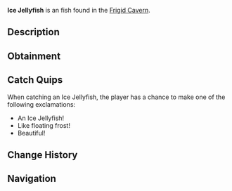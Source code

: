 {{FishInfobox
|image          = Ice Jellyfish.png
|rarity         = Unusual
|sea            = First Sea
|location       = [[Frigid Cavern]]
|sublocation    = 
|sources        = Fishing Rod
|radar_location = 
|xp             = 130
|weather        = 
|time           = 
|season         = Winter
|bait           = 
|base_weight    = 4.5
|base_value     = 280
|weight_range   = 2.5
|base_chance    = 45
|base_resil     = 60
}}
'''Ice Jellyfish''' is an {{Rarity|Unusual}} fish found in the [[Frigid Cavern]].

== Description ==
{{Description|A translucent jellyfish with tentacles that sparkle like icicles in the dim light.|Bestiary Entry}}

== Obtainment ==
{{Description|Drifts through the cavern's larger chambers.|Bestiary Hint}}
{{Fish Availability|
Frigid Cavern
|top_rods      = 
Training Rod\225570.37\175932.71;
Champions Rod\199801.15\96576.41;
Celestial Rod\197014.49\99728.25;
Ice Warpers Rod\194930.19\99290.44;
Rapid Rod\194891.8\124462.83;
Flimsy Rod\142753.82\102005.22;
Fungal Rod\179001.3\109610.37;
Astralhook Rod\186618.23\174202.03;
Ethereal Prism Rod\178828.03\150974.59;
No-Life Rod\177201.41\133351.05;
Seraphic Rod\175345.2\131954.18;
Fortune Rod\99019.52\92431.5;
Avalanche Rod\189312.64\92237.5;
Depthseeker Rod\188608.98\102932.81;
Verdant Shear Rod\175527.21\112372.23;
Challenger's Rod\160563.48\120830.35;
Rod Of The Forgotten Fang\160031.51\120430.03;
Blazebringer Rod\159046.21\106024.9;
Zeus Rod\157830.88\112316.46;
Volcanic Rod\154043.11\85240.32;
Rod Of The Depths\145266.16\109318.51;
Rod Of The Exalted One\136490.19\102714.25;
Trident Rod\129709.57\94574.56;
Free Spirit Rod\125689.04\94250.74;
Steady Rod\85528.95\48396.76
|recommended   = Training Rod
}}

== Catch Quips ==
When catching an Ice Jellyfish, the player has a chance to make one of the following exclamations:
* An Ice Jellyfish!
* Like floating frost!
* Beautiful!

== Change History ==
{{Change History|{{subst:Current Version}}}}

== Navigation ==
{{Fish Navbox|Frigid Cavern}}